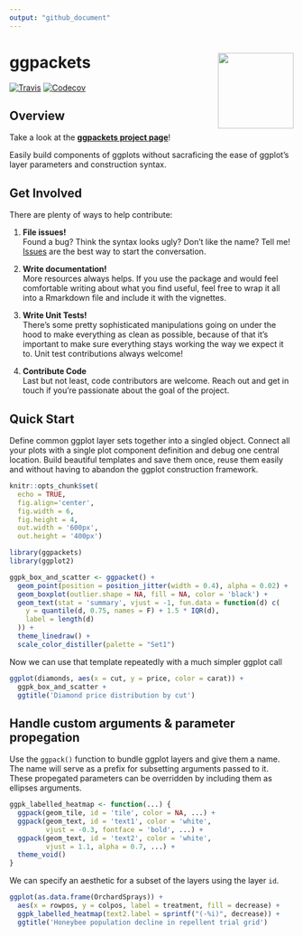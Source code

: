 ```yaml
---
output: "github_document"
---
```


# ggpackets <img src="man/figures/ggpackets-hex-small.png" align="right" width="134px"/>

[![Travis](https://img.shields.io/travis/dgkf/ggpackets/master.svg?style=flat-square)](https://travis-ci.org/dgkf/ggpackets)
[![Codecov](https://img.shields.io/codecov/c/github/dgkf/ggpackets/master.svg?style=flat-square)](https://codecov.io/gh/dgkf/ggpackets)


## Overview

Take a look at the **[ggpackets project page](https://dgkf.github.io/ggpackets/)**!

Easily build components of ggplots without sacraficing the ease of ggplot's layer parameters and construction syntax. 


## Get Involved

There are plenty of ways to help contribute:

1. **File issues!**  
   Found a bug? Think the syntax looks ugly? Don't like the name? Tell me! [Issues](https://github.com/dgkf/ggpackets/issues) are the best way to start the conversation.

2. **Write documentation!**  
   More resources always helps. If you use the package and would feel comfortable writing about what you find useful, feel free to wrap it all into a Rmarkdown file and include it with the vignettes.

3. **Write Unit Tests!**  
   There's some pretty sophisticated manipulations going on under the hood to make everything as clean as possible, because of that it's important to make sure everything stays working the way we expect it to. Unit test contributions always welcome!
   
4. **Contribute Code**  
   Last but not least, code contributors are welcome. Reach out and get in touch if you're passionate about the goal of the project. 

## Quick Start

Define common ggplot layer sets together into a singled object. Connect all your plots with a single plot component definition and debug one central location. Build beautiful templates and save them once, reuse them easily and without having to abandon the ggplot construction framework.

```r
knitr::opts_chunk$set(
  echo = TRUE, 
  fig.align='center', 
  fig.width = 6,
  fig.height = 4,
  out.width = '600px', 
  out.height = '400px') 

library(ggpackets)
library(ggplot2)
```

```r
ggpk_box_and_scatter <- ggpacket() +
  geom_point(position = position_jitter(width = 0.4), alpha = 0.02) + 
  geom_boxplot(outlier.shape = NA, fill = NA, color = 'black') + 
  geom_text(stat = 'summary', vjust = -1, fun.data = function(d) c(
    y = quantile(d, 0.75, names = F) + 1.5 * IQR(d),
    label = length(d)
  )) + 
  theme_linedraw() + 
  scale_color_distiller(palette = "Set1")
```

Now we can use that template repeatedly with a much simpler ggplot call

```r
ggplot(diamonds, aes(x = cut, y = price, color = carat)) + 
  ggpk_box_and_scatter + 
  ggtitle('Diamond price distribution by cut')
```

## Handle custom arguments & parameter propegation

Use the `ggpack()` function to bundle ggplot layers and give them a name. The name will serve as a prefix for subsetting arguments passed to it. These propegated parameters can be overridden by including them as ellipses arguments. 

```r
ggpk_labelled_heatmap <- function(...) {
  ggpack(geom_tile, id = 'tile', color = NA, ...) + 
  ggpack(geom_text, id = 'text1', color = 'white', 
         vjust = -0.3, fontface = 'bold', ...) +
  ggpack(geom_text, id = 'text2', color = 'white',
         vjust = 1.1, alpha = 0.7, ...) + 
  theme_void()
} 
```

We can specify an aesthetic for a subset of the layers using the layer `id`. 

```r
ggplot(as.data.frame(OrchardSprays)) + 
  aes(x = rowpos, y = colpos, label = treatment, fill = decrease) + 
  ggpk_labelled_heatmap(text2.label = sprintf("(-%i)", decrease)) + 
  ggtitle('Honeybee population decline in repellent trial grid')
```
